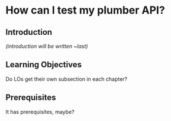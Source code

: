 # How can I test my plumber API? {#sec-test-plumber}

## Introduction

*(introduction will be written \~last)*

## Learning Objectives

Do LOs get their own subsection in each chapter?

## Prerequisites

It has prerequisites, maybe?
